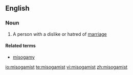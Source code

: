 ==English==

===Noun===
{{en-noun}}

# A person with a dislike or hatred of [[marriage]]

====Related terms====
*[[misogamy]]

[[io:misogamist]]
[[te:misogamist]]
[[vi:misogamist]]
[[zh:misogamist]]